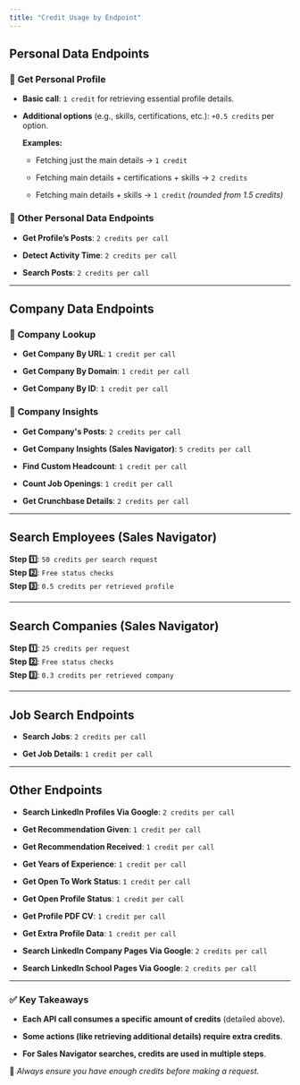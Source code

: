 ```yaml
---
title: "Credit Usage by Endpoint"
---
```


## **Personal Data Endpoints**

### 🔹 **Get Personal Profile**

* **Basic call**: `1 credit` for retrieving essential profile details.

* **Additional options** (e.g., skills, certifications, etc.): `+0.5 credits` per option.




  **Examples:**

  * Fetching just the main details → `1 credit`

  * Fetching main details + certifications + skills → `2 credits`

  * Fetching main details + skills → `1 credit` *(rounded from 1.5 credits)*

### 🔹 **Other Personal Data Endpoints**

* **Get Profile’s Posts**: `2 credits per call`

* **Detect Activity Time**: `2 credits per call`

* **Search Posts**: `2 credits per call`

***

## **Company Data Endpoints**

### 🔹 **Company Lookup**

* **Get Company By URL**: `1 credit per call`

* **Get Company By Domain**: `1 credit per call`

* **Get Company By ID**: `1 credit per call`

### 🔹 **Company Insights**

* **Get Company's Posts**: `2 credits per call`

* **Get Company Insights (Sales Navigator)**: `5 credits per call`

* **Find Custom Headcount**: `1 credit per call`

* **Count Job Openings**: `1 credit per call`

* **Get Crunchbase Details**: `2 credits per call`

***

## **Search Employees (Sales Navigator)**

**Step 1️⃣**: `50 credits per search request` <br />
**Step 2️⃣**: `Free status checks` <br />
**Step 3️⃣**: `0.5 credits per retrieved profile` <br />

***

## **Search Companies (Sales Navigator)**

**Step 1️⃣**: `25 credits per request` <br />
**Step 2️⃣**: `Free status checks` <br />
**Step 3️⃣**: `0.3 credits per retrieved company` <br />

***

## **Job Search Endpoints**

* **Search Jobs**: `2 credits per call`

* **Get Job Details**: `1 credit per call`

***

## **Other Endpoints**

* **Search LinkedIn Profiles Via Google**: `2 credits per call`

* **Get Recommendation Given**: `1 credit per call`

* **Get Recommendation Received**: `1 credit per call`

* **Get Years of Experience**: `1 credit per call`

* **Get Open To Work Status**: `1 credit per call`

* **Get Open Profile Status**: `1 credit per call`

* **Get Profile PDF CV**: `1 credit per call`

* **Get Extra Profile Data**: `1 credit per call`

* **Search LinkedIn Company Pages Via Google**: `2 credits per call`

* **Search LinkedIn School Pages Via Google**: `2 credits per call`

***

### ✅ **Key Takeaways**

* **Each API call consumes a specific amount of credits** (detailed above).

* **Some actions (like retrieving additional details) require extra credits**.

* **For Sales Navigator searches, credits are used in multiple steps**.

📌 *Always ensure you have enough credits before making a request.*